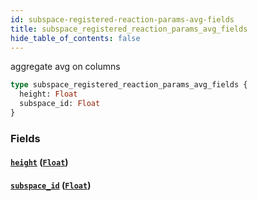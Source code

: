 ```yaml
---
id: subspace-registered-reaction-params-avg-fields
title: subspace_registered_reaction_params_avg_fields
hide_table_of_contents: false
---
```


aggregate avg on columns

```graphql
type subspace_registered_reaction_params_avg_fields {
  height: Float
  subspace_id: Float
}
```

### Fields

#### [`height`](#) ([`Float`](/07-graphql/scalars/float))

#### [`subspace_id`](#) ([`Float`](/07-graphql/scalars/float))
